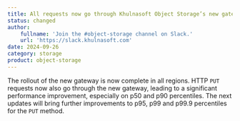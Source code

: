 ```yaml
---
title: All requests now go through Khulnasoft Object Storage’s new gateway for all regions
status: changed
author:
    fullname: 'Join the #object-storage channel on Slack.'
    url: 'https://slack.khulnasoft.com'
date: 2024-09-26
category: storage
product: object-storage
---
```


The rollout of the new gateway is now complete in all regions. HTTP `PUT` requests now also go through the new gateway, leading to a significant performance improvement, especially on p50 and p90 percentiles. The next updates will bring further improvements to p95, p99 and p99.9 percentiles for the `PUT` method.

